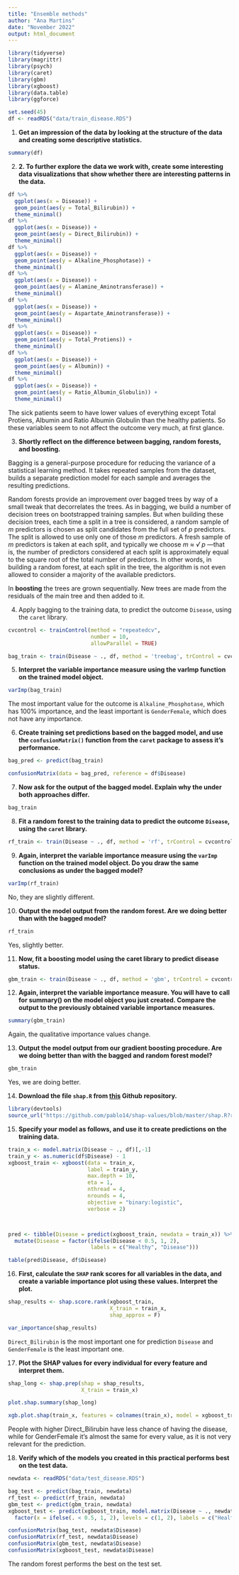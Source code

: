 ```yaml
---
title: "Ensemble methods"
author: "Ana Martins"
date: "November 2022"
output: html_document
---
```


```r
library(tidyverse)
library(magrittr)
library(psych)
library(caret)
library(gbm)
library(xgboost)
library(data.table)
library(ggforce)
```

```r
set.seed(45)
df <- readRDS("data/train_disease.RDS")
```

1. **Get an impression of the data by looking at the structure of the data and creating some descriptive statistics.**

```r
summary(df)
```


2. **2. To further explore the data we work with, create some interesting data visualizations that show whether there are interesting patterns in the data.**

```r
df %>% 
  ggplot(aes(x = Disease)) +
  geom_point(aes(y = Total_Bilirubin)) +
  theme_minimal()
df %>% 
  ggplot(aes(x = Disease)) +
  geom_point(aes(y = Direct_Bilirubin)) +
  theme_minimal()
df %>% 
  ggplot(aes(x = Disease)) +
  geom_point(aes(y = Alkaline_Phosphotase)) +
  theme_minimal()
df %>% 
  ggplot(aes(x = Disease)) +
  geom_point(aes(y = Alamine_Aminotransferase)) +
  theme_minimal()
df %>% 
  ggplot(aes(x = Disease)) +
  geom_point(aes(y = Aspartate_Aminotransferase)) +
  theme_minimal()
df %>% 
  ggplot(aes(x = Disease)) +
  geom_point(aes(y = Total_Protiens)) +
  theme_minimal()
df %>% 
  ggplot(aes(x = Disease)) +
  geom_point(aes(y = Albumin)) +
  theme_minimal()
df %>% 
  ggplot(aes(x = Disease)) +
  geom_point(aes(y = Ratio_Albumin_Globulin)) +
  theme_minimal()
```

The sick patients seem to have lower values of everything except Total Protiens, Albumin and Ratio Albumin Globulin than the healthy patients. So these variables seem to not affect the outcome very much, at first glance.

3. **Shortly reflect on the difference between bagging, random forests, and boosting.**

Bagging is a general-purpose procedure for reducing the variance of a statistical learning method. It takes repeated samples from the dataset, builds a separate prediction model for each sample and averages the resulting predictions.

Random forests provide an improvement over bagged trees by way of a small tweak that decorrelates the trees. As in bagging, we build a number of decision trees on bootstrapped training samples. But when building these decision trees, each time a split in a tree is considered, a random sample of *m* predictors is chosen as split candidates from the full set of *p* predictors. The split is allowed to use only one of those *m* predictors. A fresh sample of *m* predictors is taken at each split, and typically we choose *m ≈ √ p* —that is, the number of predictors considered at each split is approximately equal to the square root of the total number of predictors. In other words, in building a random forest, at each split in the tree,
the algorithm is not even allowed to consider a majority of the available predictors.

In **boosting** the trees are grown sequentially. New trees are made from the residuals of the main tree and then added to it.

4. Apply bagging to the training data, to predict the outcome `Disease`, using the `caret` library.

```r
cvcontrol <- trainControl(method = "repeatedcv", 
                          number = 10,
                          allowParallel = TRUE)
```

```r
bag_train <- train(Disease ~ ., df, method = 'treebag', trControl = cvcontrol, importance = TRUE)
```

5. **Interpret the variable importance measure using the varImp function on the trained model object.**

```r
varImp(bag_train)
```

The most important value for the outcome is `Alkaline_Phosphotase`, which has 100% importance, and the least important is `GenderFemale`, which does not have any importance.

6. **Create training set predictions based on the bagged model, and use the `confusionMatrix()` function from the `caret` package to assess it’s performance.**

```r
bag_pred <- predict(bag_train)
```

```r
confusionMatrix(data = bag_pred, reference = df$Disease)
```

7. **Now ask for the output of the bagged model. Explain why the under both approaches differ.**

```r
bag_train
```

8. **Fit a random forest to the training data to predict the outcome `Disease`, using the `caret` library.**

```r
rf_train <- train(Disease ~ ., df, method = 'rf', trControl = cvcontrol, importance = TRUE)
```

9. **Again, interpret the variable importance measure using the `varImp` function on the trained model object. Do you draw the same conclusions as under the bagged model?** 

```r
varImp(rf_train)
```

No, they are slightly different.

10. **Output the model output from the random forest. Are we doing better than with the bagged model?**

```r
rf_train
```

Yes, slightly better.

11. **Now, fit a boosting model using the caret library to predict disease status.**

```r
gbm_train <- train(Disease ~ ., df, method = 'gbm', trControl = cvcontrol)
```

12. **Again, interpret the variable importance measure. You will have to call for summary() on the model object you just created. Compare the output to the previously obtained variable importance measures.**

```r
summary(gbm_train)
```

Again, the qualitative importance values change.

13. **Output the model output from our gradient boosting procedure. Are we doing better than with the bagged and random forest model?**

```r
gbm_train
```

Yes, we are doing better.

14. **Download the file `shap.R` from [this](https://github.com/pablo14/shap-values) Github repository.**

```r
library(devtools)
source_url("https://github.com/pablo14/shap-values/blob/master/shap.R?raw=TRUE")
```

15. **Specify your model as follows, and use it to create predictions on the training data.**

```r
train_x <- model.matrix(Disease ~ ., df)[,-1]
train_y <- as.numeric(df$Disease) - 1
xgboost_train <- xgboost(data = train_x,
                         label = train_y, 
                         max.depth = 10,
                         eta = 1,
                         nthread = 4,
                         nrounds = 4,
                         objective = "binary:logistic",
                         verbose = 2)



pred <- tibble(Disease = predict(xgboost_train, newdata = train_x)) %>%
  mutate(Disease = factor(ifelse(Disease < 0.5, 1, 2),
                          labels = c("Healthy", "Disease")))

table(pred$Disease, df$Disease)
```

16. **First, calculate the `SHAP` rank scores for all variables in the data, and create a variable importance plot using these values. Interpret the plot.**

```r
shap_results <- shap.score.rank(xgboost_train,
                                X_train = train_x,
                                shap_approx = F)

var_importance(shap_results)
```

`Direct_Bilirubin` is the most important one for prediction `Disease` and `GenderFemale` is the least important one.

17. **Plot the SHAP values for every individual for every feature and interpret them.**

```r
shap_long <- shap.prep(shap = shap_results,
                       X_train = train_x)

plot.shap.summary(shap_long)
```

```r
xgb.plot.shap(train_x, features = colnames(train_x), model = xgboost_train, n_col = 3)
```

People with higher Direct_Bilirubin have less chance of having the disease, while for GenderFemale it's almost the same for every value, as it is not very relevant for the prediction.

18. **Verify which of the models you created in this practical performs best on the test data.**

```r
newdata <- readRDS("data/test_disease.RDS")
```


```r
bag_test <- predict(bag_train, newdata)
rf_test <- predict(rf_train, newdata)
gbm_test <- predict(gbm_train, newdata)
xgboost_test <- predict(xgboost_train, model.matrix(Disease ~ ., newdata)[, -1]) %>% 
  factor(x = ifelse(. < 0.5, 1, 2), levels = c(1, 2), labels = c("Healthy", "Disease"))
```

```r
confusionMatrix(bag_test, newdata$Disease)
confusionMatrix(rf_test, newdata$Disease)
confusionMatrix(gbm_test, newdata$Disease)
confusionMatrix(xgboost_test, newdata$Disease)
```

The random forest performs the best on the test set.